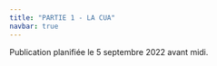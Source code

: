 ```yaml
---
title: "PARTIE 1 - LA CUA"
navbar: true
---
```


Publication planifiée le 5 septembre 2022 avant midi.
